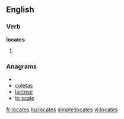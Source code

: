 
==English==

===Verb===
'''locates'''

# {{third-person singular of|[[locate]]}}

===Anagrams===
* {{alphagram|acelost}}
* [[coletas#English|coletas]]
* [[lactose#English|lactose]]
* [[to scale#English|to scale]]

[[fr:locates]]
[[hu:locates]]
[[simple:locates]]
[[vi:locates]]
